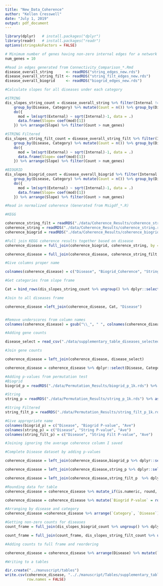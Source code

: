 ```yaml
---
title: "New_Data_Coherence"
author: "Kellen Cresswell"
date: "July 1, 2019"
output: pdf_document
---
```


```r
library(dplyr)   # install.packages("dplyr")
library(readr)   # install.packages("readr")
options(stringsAsFactors = FALSE)
```

```r
# Minimum number of genes having non-zero internal edges for a network to be processed
num_genes = 10
```

```r
#Read in edges generated from Connectivity_Comparison_*.Rmd
disease_overall_string      <- readRDS("string_edges_new.rds")
disease_overall_string_filt <- readRDS("string_filt_edges_new.rds")
disease_overall_biogrid     <- readRDS("biogrid_edges_new.rds")

#Calculate slopes for all diseases under each category

#STRING
dis_slopes_string_count = disease_overall_string %>% filter(Internal != 0) %>%
    group_by(Disease, Category) %>% mutate(Count = n()) %>% group_by(Disease, Category, Count) %>%
    do({
      mod = lm(sqrt(External) ~ sqrt(Internal)-1, data = .)
      data.frame(Slope= coef(mod)[1])
    }) %>% arrange(Slope) %>% filter(Count > num_genes)

#STRING Filtered
dis_slopes_string_filt_count = disease_overall_string_filt %>% filter(Internal != 0) %>%
    group_by(Disease, Category) %>% mutate(Count = n()) %>% group_by(Disease, Category, Count) %>%
    do({
      mod = lm(sqrt(External) ~ sqrt(Internal)-1, data = .)
      data.frame(Slope= coef(mod)[1])
    }) %>% arrange(Slope) %>% filter(Count > num_genes)

#BIOGRID
dis_slopes_biogrid_count = disease_overall_biogrid %>% filter(Internal != 0)  %>%
    group_by(Disease, Category) %>% mutate(Count = n()) %>% group_by(Disease, Category, Count) %>%
    do({
      mod = lm(sqrt(External) ~ sqrt(Internal)-1, data = .)
      data.frame(Slope= coef(mod)[1])
    }) %>% arrange(Slope) %>% filter(Count > num_genes)

```

```r
#Read in normalized coherence (Generated from Msigdf_*.R)

#KEGG

coherence_string_filt = readRDS("./data/Coherence_Results/coherence_string_filt.rds") %>% dplyr::select(Disease, Coherence)
coherence_string = readRDS("./data/Coherence_Results/coherence_string.rds") %>% dplyr::select(Disease, Coherence)
coherence_biogrid = readRDS("./data/Coherence_Results/coherence_biogrid.rds") %>% dplyr::select(Disease, Coherence)

#Full join KEGG coherence results together based on disease
coherence_disease = full_join(coherence_biogrid, coherence_string, by = "Disease")

coherence_disease = full_join(coherence_disease, coherence_string_filt, by = "Disease")

#Give columns proper name

colnames(coherence_disease) = c("Disease", "Biogrid_Coherence", "String_Coherence", "String_Filt_Coherence")

```

```r
#Get categories from slope frame

Cat = bind_rows(dis_slopes_string_count %>% ungroup() %>% dplyr::select(Disease, Category), dis_slopes_biogrid_count %>% ungroup() %>% dplyr::select(Disease, Category) ) %>% distinct()

#Join to all diseases frame

coherence_disease =left_join(coherence_disease, Cat, "Disease")


#Remove underscores from column names
colnames(coherence_disease) = gsub("\\_", " ", colnames(coherence_disease))

#Adding gene counts

disease_select = read_csv("./data/supplementary_table_diseases_selected.csv") %>% dplyr::select(Disease =`Disease name`, `Number of SNPs`, `Number of genes`)

#Join gene counts

coherence_disease = left_join(coherence_disease, disease_select)

coherence_disease = coherence_disease %>% dplyr::select(Disease, Category, `Number of SNPs`, `Number of genes`, `Biogrid Coherence`:`String Filt Coherence`)
```

```r

#Adding p-values from permutation test
#Biogrid
biogrid_p = readRDS("./data/Permutation_Results/biogrid_p_1k.rds") %>% as.data.frame(.) %>% dplyr::select(-new_coherence)

#String
string_p = readRDS("./data/Permutation_Results/string_p_1k.rds") %>% as.data.frame(.)  %>% dplyr::select(-new_coherence)

#String Filtered
string_filt_p = readRDS("./data/Permutation_Results/string_filt_p_1k.rds") %>% as.data.frame(.)  %>% dplyr::select(-new_coherence)

#Give appropriate name
colnames(biogrid_p) = c("Disease", "Biogrid P-value", "Ave")
colnames(string_p) = c("Disease", "String P-value", "Ave")
colnames(string_filt_p) = c("Disease", "String Filt P-value", "Ave") 

#Joining ignoring the average coherence column I saved

#Complete Disease dataset by adding p-values

coherence_disease = left_join(coherence_disease,biogrid_p %>% dplyr::select(-Ave), by = c("Disease" = "Disease"))

coherence_disease = left_join(coherence_disease,string_p %>% dplyr::select(-Ave), by = c("Disease" = "Disease"))

coherence_disease = left_join(coherence_disease,string_filt_p  %>% dplyr::select(-Ave), by = c("Disease" = "Disease"))

#Rounding data for table
coherence_disease = coherence_disease %>% mutate_if(is.numeric, round, digits = 2)

coherence_disease = coherence_disease %>% mutate(`Biogrid P-value` = round( as.numeric(as.character(`Biogrid P-value`)),4)) %>% mutate(`String P-value` = round( as.numeric(as.character(`String P-value`)),4)) %>% mutate(`String Filt P-value` = round( as.numeric(as.character(`String Filt P-value`)),4))

#Arranging by disease and category
coherence_disease =coherence_disease %>% arrange(`Category`, `Disease`)

#Getting non-zero counts for diseases
count_frame = full_join(dis_slopes_biogrid_count %>% ungroup() %>% dplyr::select(Disease, Count), dis_slopes_string_count %>% ungroup() %>% dplyr::select(Disease, Count), "Disease")

count_frame = full_join(count_frame, dis_slopes_string_filt_count %>% ungroup() %>% dplyr::select(Disease, Count), "Disease") %>% arrange(Disease)
```

```r
#Adding counts to full frame and reordering

coherence_disease = coherence_disease %>% arrange(Disease) %>% mutate(`Size of Biogrid Network` = count_frame$Count.x, `Size of String Network` = count_frame$Count.y,`Size of String Filt Network`=count_frame$Count) %>% dplyr::select(Disease:`Number of genes`, `Size of Biogrid Network`:`Size of String Filt Network`, `Biogrid Coherence`:`String Filt P-value`)

#Writing to a tables

dir.create("../manuscript/tables")
write.csv(coherence_disease, ".././manuscript/Tables/supplementary_table_S3.csv", 
          row.names = FALSE)

```

